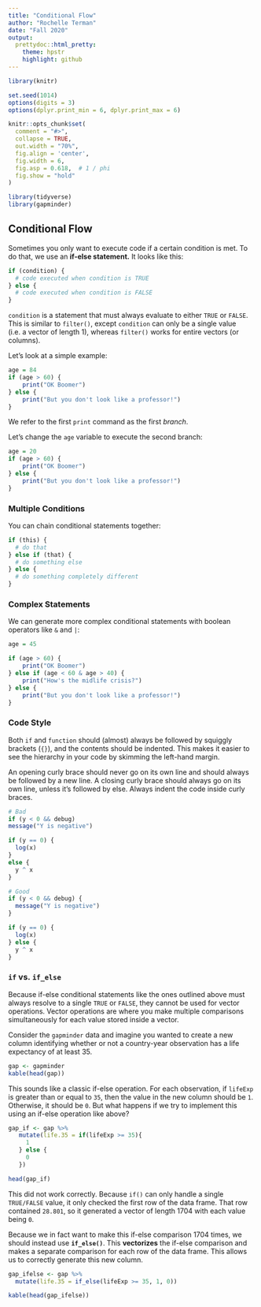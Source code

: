 ```yaml
---
title: "Conditional Flow"
author: "Rochelle Terman"
date: "Fall 2020"
output:
  prettydoc::html_pretty:
    theme: hpstr
    highlight: github
---
```


```r
library(knitr)

set.seed(1014)
options(digits = 3)
options(dplyr.print_min = 6, dplyr.print_max = 6)

knitr::opts_chunk$set(
  comment = "#>",
  collapse = TRUE,
  out.width = "70%",
  fig.align = 'center',
  fig.width = 6,
  fig.asp = 0.618,  # 1 / phi
  fig.show = "hold"
)
```

```r
library(tidyverse)
library(gapminder)
```

## Conditional Flow 

Sometimes you only want to execute code if a certain condition is met. To do that, we use an **if-else statement.** It looks like this:

```r
if (condition) {
  # code executed when condition is TRUE
} else {
  # code executed when condition is FALSE
}
```

`condition` is a statement that must always evaluate to either `TRUE` or `FALSE`. This is similar to `filter()`, except `condition` can only be a single value (i.e. a vector of length 1), whereas `filter()` works for entire vectors (or columns).

Let's look at a simple example:

```r
age = 84
if (age > 60) {
    print("OK Boomer")
} else {
    print("But you don't look like a professor!")
}
```

We refer to the first `print` command as the first *branch*. 

Let's change the `age` variable to execute the second branch:

```r
age = 20
if (age > 60) {
    print("OK Boomer")
} else {
    print("But you don't look like a professor!")
}
```

### Multiple Conditions

You can chain conditional statements together:

```r
if (this) {
  # do that
} else if (that) {
  # do something else
} else {
  # do something completely different
}
```

### Complex Statements

We can generate more complex conditional statements with boolean operators like `&` and `|`:

```r
age = 45 

if (age > 60) {
    print("OK Boomer")
} else if (age < 60 & age > 40) {
    print("How's the midlife crisis?")
} else {
    print("But you don't look like a professor!")
}
```

### Code Style

Both `if` and `function` should (almost) always be followed by squiggly brackets (`{}`), and the contents should be indented. This makes it easier to see the hierarchy in your code by skimming the left-hand margin.

An opening curly brace should never go on its own line and should always be followed by a new line. A closing curly brace should always go on its own line, unless it’s followed by else. Always indent the code inside curly braces.

```r
# Bad
if (y < 0 && debug)
message("Y is negative")

if (y == 0) {
  log(x)
} 
else {
  y ^ x
}

# Good
if (y < 0 && debug) {
  message("Y is negative")
}

if (y == 0) {
  log(x)
} else {
  y ^ x
}
```

### `if` vs. `if_else`

Because if-else conditional statements like the ones outlined above must always resolve to a single `TRUE` or `FALSE`, they cannot be used for vector operations. Vector operations are where you make multiple comparisons simultaneously for each value stored inside a vector. 

Consider the `gapminder` data and imagine you wanted to create a new column identifying whether or not a country-year observation has a life expectancy of at least 35.

```r
gap <- gapminder
kable(head(gap))
```

This sounds like a classic if-else operation. For each observation, if `lifeExp` is greater than or equal to `35`, then the value in the new column should be `1`. Otherwise, it should be `0`. But what happens if we try to implement this using an if-else operation like above?

```r
gap_if <- gap %>%
   mutate(life.35 = if(lifeExp >= 35){
     1
   } else {
     0
   })

head(gap_if)
```

This did not work correctly. Because `if()` can only handle a single `TRUE/FALSE` value, it only checked the first row of the data frame. That row contained `28.801`, so it generated a vector of length 1704 with each value being `0`.

Because we in fact want to make this if-else comparison 1704 times, we should instead use **`if_else()`**. This **vectorizes** the if-else comparison and makes a separate comparison for each row of the data frame. This allows us to correctly generate this new column.

```r
gap_ifelse <- gap %>%
  mutate(life.35 = if_else(lifeExp >= 35, 1, 0))

kable(head(gap_ifelse))
```


